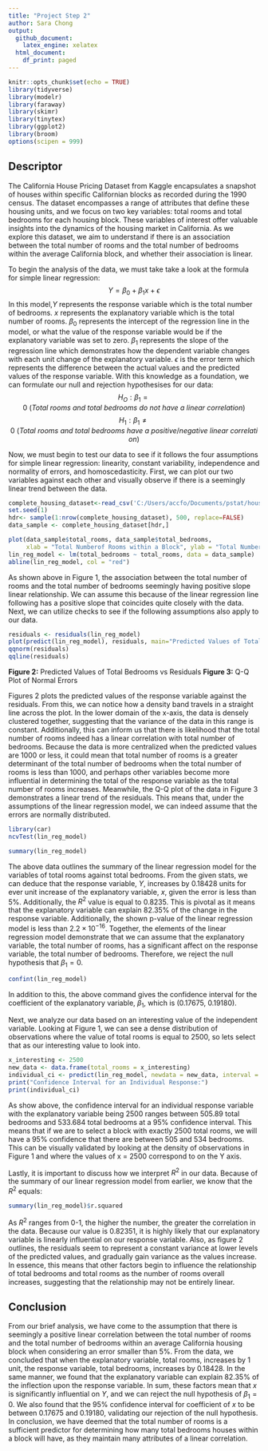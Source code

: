 ```yaml
---
title: "Project Step 2"
author: Sara Chong
output:
  github_document: 
    latex_engine: xelatex
  html_document:
    df_print: paged
---
```


```r
knitr::opts_chunk$set(echo = TRUE)
library(tidyverse)
library(modelr)
library(faraway)
library(skimr)
library(tinytex)
library(ggplot2)
library(broom)
options(scipen = 999)
```

## Descriptor  

The California House Pricing Dataset from Kaggle encapsulates a snapshot of houses within specific Californian blocks as recorded during the 1990 census. The dataset encompasses a range of attributes that define these housing units, and we focus on two key variables: total rooms and total bedrooms for each housing block. These variables of interest offer valuable insights into the dynamics of the housing market in California. As we explore this dataset, we aim to understand if there is an association between the total number of rooms and the total number of bedrooms within the average California block, and whether their association is linear.

To begin the analysis of the data, we must take take a look at the formula for simple linear regression: $$Y = \beta_0 + \beta_1x + \epsilon$$ In this model,$Y$ represents the response variable which is the total number of bedrooms. $x$ represents the explanatory variable which is the total number of rooms. $\beta_0$ represents the intercept of the regression line in the model, or what the value of the response variable would be if the explanatory variable was set to zero. $\beta_1$ represents the slope of the regression line which demonstrates how the dependent variable changes with each unit change of the explanatory variable. $\epsilon$ is the error term which represents the difference between the actual values and the predicted values of the response variable. With this knowledge as a foundation, we can formulate our null and rejection hypothesises for our data:
$$H_O: \beta_1 = 0\:(Total\:rooms\:and\:total\:bedrooms\:do\:not\:have\:a\:linear\:correlation)$$
$$H_1: \beta_1 \ne 0\:(Total\:rooms\:and\:total\:bedrooms\:have\:a\:positive/negative\:linear\:correlation)$$

Now, we must begin to test our data to see if it follows the four assumptions for simple linear regression: linearity, constant variability, independence and normality of errors, and homoscedasticity. First, we can plot our two variables against each other and visually observe if there is a seemingly linear trend between the data.
\newpage

```r
complete_housing_dataset<-read_csv('C:/Users/accfo/Documents/pstat/housing.csv', show_col_types = FALSE)
set.seed(1)
hdr<- sample(1:nrow(complete_housing_dataset), 500, replace=FALSE)
data_sample <- complete_housing_dataset[hdr,]
```

```r
plot(data_sample$total_rooms, data_sample$total_bedrooms, 
     xlab = "Total Numberof Rooms within a Block", ylab = "Total Number of Bedrooms within a Block",main="Total Number of Rooms vs Total Number of Bedrooms")
lin_reg_model <- lm(total_bedrooms ~ total_rooms, data = data_sample)
abline(lin_reg_model, col = "red")
```
As shown above in Figure 1, the association between the total number of rooms and the total number of bedrooms seemingly having positive slope linear relationship. We can assume this because of the linear regression line following has a positive slope that coincides quite closely with the data. Next, we can utilize checks to see if the following assumptions also apply to our data.

```r
residuals <- residuals(lin_reg_model)
plot(predict(lin_reg_model), residuals, main="Predicted Values of Total Bedrooms vs Residuals", xlab="Predicted Values", ylab="Residuals")
qqnorm(residuals)
qqline(residuals)
```
**Figure 2:** Predicted Values of Total Bedrooms vs Residuals **Figure 3:** Q-Q Plot of Normal Errors
\newline

Figures 2 plots the predicted values of the response variable against the residuals. From this, we can notice how a density band travels in a straight line across the plot. In the lower domain of the x-axis, the data is densely clustered together, suggesting that the variance of the data in this range is constant. Additionally, this can inform us that there is likelihood that the total number of rooms indeed has a linear correlation with total number of bedrooms. Because the data is more centralized when the predicted values are 1000 or less, it could mean that total number of rooms is a greater determinant of the total number of bedrooms when the total number of rooms is less than 1000, and perhaps other variables become more influential in determining the total of the response variable as the total number of rooms increases. Meanwhile, the Q-Q plot of the data in Figure 3 demonstrates a linear trend of the residuals. This means that, under the assumptions of the linear regression model, we can indeed assume that the errors are normally distributed.
\newpage
```r
library(car)
ncvTest(lin_reg_model)
```

```r
summary(lin_reg_model)
```
The above data outlines the summary of the linear regression model for the variables of total rooms against total bedrooms. From the given stats, we can deduce that the response variable, $Y$, increases by 0.18428 units for ever unit increase of the explanatory variable, $x$, given the error is less than 5%. Additionally, the $R^2$ value is equal to 0.8235. This is pivotal as it means that the explanatory variable can explain 82.35% of the change in the response variable. Additionally, the shown p-value of the linear regression model is less than $2.2 \times 10^{-16}$. Together, the elements of the linear regression model demonstrate that we can assume that the explanatory variable, the total number of rooms, has a significant affect on the response variable, the total number of bedrooms. Therefore, we reject the null hypothesis that $\beta_1 = 0$.
```r
confint(lin_reg_model)
```
In addition to this, the above command gives the confidence interval for the coefficient of the explanatory variable, $\beta_1$, which is (0.17675, 0.19180).

Next, we analyze our data based on an interesting value of the independent variable. Looking at Figure 1, we can see a dense distribution of observations where the value of total rooms is equal to 2500, so lets select that as our interesting value to look into. 

```r
x_interesting <- 2500
new_data <- data.frame(total_rooms = x_interesting)
individual_ci <- predict(lin_reg_model, newdata = new_data, interval = "confidence", level = 0.95)
print("Confidence Interval for an Individual Response:")
print(individual_ci)
```
As show above, the confidence interval for an individual response variable with the explanatory variable being 2500 ranges between 505.89 total bedrooms and 533.684 total bedrooms at a 95% confidence interval. This means that if we are to select a block with exactly 2500 total rooms, we will have a 95% confidence that there are between 505 and 534 bedrooms. This can be visually validated by looking at the density of observations in Figure 1 and where the values of x = 2500 correspond to on the Y axis. 

Lastly, it is important to discuss how we interpret $R^2$ in our data. Because of the summary of our linear regression model from earlier, we know that the $R^2$ equals:
```r
summary(lin_reg_model)$r.squared
```
As $R^2$ ranges from 0-1, the higher the number, the greater the correlation in the data. Because our value is 0.82351, it is highly likely that our explanatory variable is linearly influential on our response variable. Also, as figure 2 outlines, the residuals seem to represent a constant variance at lower levels of the predicted values, and gradually gain variance as the values increase. In essence, this means that other factors begin to influence the relationship of total bedrooms and total rooms as the number of rooms overall increases, suggesting that the relationship may not be entirely linear. 

## Conclusion
From our brief analysis, we have come to the assumption that there is seemingly a positive linear correlation between the total number of rooms and the total number of bedrooms within an average California housing block when considering an error smaller than 5%. From the data, we concluded that when the explanatory variable, total rooms, increases by 1 unit, the response variable, total bedrooms, increases by 0.18428. In the same manner, we found that the explanatory variable can explain 82.35% of the inflection upon the response variable. In sum, these factors mean that $x$ is significantly influential on $Y$, and we can reject the null hypothesis of $\beta_1 = 0$. We also found that the 95% confidence interval for coefficient of $x$ to be between 0.17675 and 0.19180, validating our rejection of the null hypothesis. In conclusion, we have deemed that the total number of rooms is a sufficient predictor for determining how many total bedrooms houses within a block will have, as they maintain many attributes of a linear correlation.

